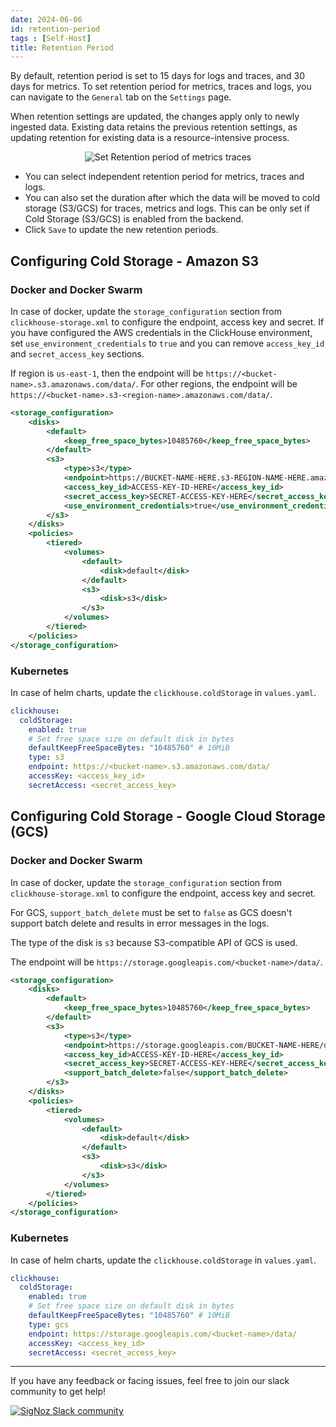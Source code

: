```yaml
---
date: 2024-06-06
id: retention-period
tags : [Self-Host]
title: Retention Period
---
```


By default, retention period is set to 15 days for logs and traces, and 30 days for metrics. To set retention period for metrics, traces and logs, you can navigate to the `General` tab on the `Settings` page.


<Admonition>
When retention settings are updated, the changes apply only to newly ingested data. Existing data retains the previous retention settings, as updating retention for existing data is a resource-intensive process.
</Admonition>

<figure data-zoomable align='center'>
    <img src="/img/docs/retention_settings.webp" alt="Set Retention period of metrics traces"/>
</figure>


- You can select independent retention period for metrics, traces and logs.
- You can also set the duration after which the data will be moved to cold storage (S3/GCS) for traces, metrics and logs.
This can be only set if Cold Storage (S3/GCS) is enabled from the backend.
- Click `Save` to update the new retention periods.

## Configuring Cold Storage - Amazon S3

### Docker and Docker Swarm

In case of docker, update the `storage_configuration` section from `clickhouse-storage.xml`
to configure the endpoint, access key and secret. If you have configured the AWS
credentials in the ClickHouse environment, set `use_environment_credentials` to `true`
and you can remove `access_key_id` and `secret_access_key` sections.

If region is `us-east-1`, then the endpoint will be `https://<bucket-name>.s3.amazonaws.com/data/`.
For other regions, the endpoint will be `https://<bucket-name>.s3-<region-name>.amazonaws.com/data/`.

```xml
<storage_configuration>
    <disks>
        <default>
            <keep_free_space_bytes>10485760</keep_free_space_bytes>
        </default>
        <s3>
            <type>s3</type>
            <endpoint>https://BUCKET-NAME-HERE.s3-REGION-NAME-HERE.amazonaws.com/data/</endpoint>
            <access_key_id>ACCESS-KEY-ID-HERE</access_key_id>
            <secret_access_key>SECRET-ACCESS-KEY-HERE</secret_access_key>
            <use_environment_credentials>true</use_environment_credentials>
        </s3>
    </disks>
    <policies>
        <tiered>
            <volumes>
                <default>
                    <disk>default</disk>
                </default>
                <s3>
                    <disk>s3</disk>
                </s3>
            </volumes>
        </tiered>
    </policies>
</storage_configuration>
```

### Kubernetes

In case of helm charts, update the `clickhouse.coldStorage` in `values.yaml`.

```yaml
clickhouse:
  coldStorage:
    enabled: true
    # Set free space size on default disk in bytes
    defaultKeepFreeSpaceBytes: "10485760" # 10MiB
    type: s3
    endpoint: https://<bucket-name>.s3.amazonaws.com/data/
    accessKey: <access_key_id>
    secretAccess: <secret_access_key>
```

## Configuring Cold Storage - Google Cloud Storage (GCS)

### Docker and Docker Swarm

In case of docker, update the `storage_configuration` section from `clickhouse-storage.xml`
to configure the endpoint, access key and secret.

For GCS, `support_batch_delete` must be set to `false` as GCS doesn't support batch delete
and results in error messages in the logs.

The type of the disk is `s3` because S3-compatible API of GCS is used.

The endpoint will be `https://storage.googleapis.com/<bucket-name>/data/`.

```xml
<storage_configuration>
    <disks>
        <default>
            <keep_free_space_bytes>10485760</keep_free_space_bytes>
        </default>
        <s3>
            <type>s3</type>
            <endpoint>https://storage.googleapis.com/BUCKET-NAME-HERE/data/</endpoint>
            <access_key_id>ACCESS-KEY-ID-HERE</access_key_id>
            <secret_access_key>SECRET-ACCESS-KEY-HERE</secret_access_key>
            <support_batch_delete>false</support_batch_delete>
        </s3>
    </disks>
    <policies>
        <tiered>
            <volumes>
                <default>
                    <disk>default</disk>
                </default>
                <s3>
                    <disk>s3</disk>
                </s3>
            </volumes>
        </tiered>
    </policies>
</storage_configuration>
```

### Kubernetes

In case of helm charts, update the `clickhouse.coldStorage` in `values.yaml`.

```yaml
clickhouse:
  coldStorage:
    enabled: true
    # Set free space size on default disk in bytes
    defaultKeepFreeSpaceBytes: "10485760" # 10MiB
    type: gcs
    endpoint: https://storage.googleapis.com/<bucket-name>/data/
    accessKey: <access_key_id>
    secretAccess: <secret_access_key>
```

---

If you have any feedback or facing issues, feel free to join our slack community to get help!

[![SigNoz Slack community](/img/blog/common/join_slack_cta.webp)](https://signoz.io/slack)
